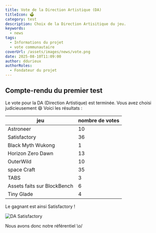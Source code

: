 ```yaml
---
title: Vote de la Direction Artistique (DA)
titleIcon: 🗳️
category: test
description: Choix de la Direction Artisitique du jeu.
keywords:
  - news
tags:
  - Informations du projet
  - vote communautaire
coverUrl: /assets/images/news/vote.png
date: 2025-08-10T11:09:00
author: ddurieux
authorRoles:
  - Fondateur du projet
---
```


## Compte-rendu du premier test

Le vote pour la DA (Direction Artistique) est terminée.
Vous avez choisi judicieusement 😄
Voici les résultats :

| jeu                         | nombre de votes |
| --------------------------- | --------------- |
| Astroneer                   | 10              |
| Satisfactory                | 36              |
| Black Myth Wukong           | 1               |
| Horizon Zero Dawn           | 13              |
| OuterWild                   | 10              |
| space Craft                 | 35              |
| TABS                        | 3               |
| Assets faits sur BlockBench | 6               |
| Tiny Glade                  | 4               |

Le gagnant est ainsi Satisfactory !

![DA Satisfactory](/assets/images/news/20250810-satisfactory.png)

Nous avons donc notre référentiel \o/
